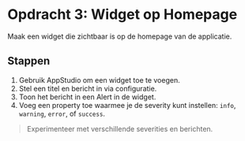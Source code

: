 # Opdracht 3: Widget op Homepage

Maak een widget die zichtbaar is op de homepage van de applicatie.

## Stappen

1. Gebruik AppStudio om een widget toe te voegen.
2. Stel een titel en bericht in via configuratie.
3. Toon het bericht in een Alert in de widget.
4. Voeg een property toe waarmee je de severity kunt instellen: `info`, `warning`, `error`, of `success`.

> Experimenteer met verschillende severities en berichten.
